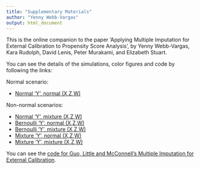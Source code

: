 ```yaml
---
title: "Supplementary Materials"
author: "Yenny Webb-Vargas"
output: html_document
---
```


This is the online companion to the paper 'Applying Multiple Imputation for External Calibration to Propensity Score Analysis', by Yenny Webb-Vargas, Kara Rudolph, David Lenis, Peter Murakami, and Elizabeth Stuart. 

You can see the details of the simulations, color figures and code by following the links:

Normal scenario: 

* [Normal 'Y', normal (X,Z,W)](http://ywebbvar.github.io/PS_MIEC/Simulations/Y_normal_XZW_normal/)

Non-normal scenarios:

* [Normal 'Y', mixture (X,Z,W)](http://ywebbvar.github.io/PS_MIEC/Simulations/Y_normal_XZW_mixture/)
* [Bernoulli 'Y', normal (X,Z,W)](http://ywebbvar.github.io/PS_MIEC/Simulations/Y_bernoulli_XZW_normal/)
* [Bernoulli 'Y', mixture (X,Z,W)](http://ywebbvar.github.io/PS_MIEC/Simulations/Y_bernoulli_XZW_mixture/)
* [Mixture 'Y', normal (X,Z,W)](http://ywebbvar.github.io/PS_MIEC/Simulations/Y_mixture_XZW_normal/)
* [Mixture 'Y', mixture (X,Z,W)](http://ywebbvar.github.io/PS_MIEC/Simulations/Y_mixture_XZW_mixture/)

You can see the [code for Guo, Little and McConnell's Multiple Imputation for External Calibration](http://ywebbvar.github.io/PS_MIEC/MIEC_original/).